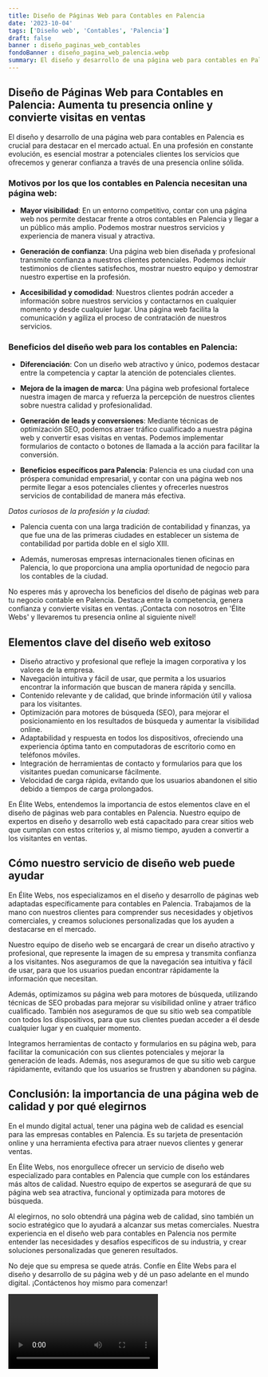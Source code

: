 ```yaml
---
title: Diseño de Páginas Web para Contables en Palencia
date: '2023-10-04'
tags: ['Diseño web', 'Contables', 'Palencia']
draft: false
banner : diseño_paginas_web_contables
fondoBanner : diseño_pagina_web_palencia.webp
summary: El diseño y desarrollo de una página web para contables en Palencia es crucial para destacar en el mercado actual. En una profesión en constante evolución, es esencial mostrar a potenciales clientes los servicios que ofrecemos y generar confianza a través de una presencia online sólida.
---
```


## Diseño de Páginas Web para Contables en Palencia: Aumenta tu presencia online y convierte visitas en ventas

El diseño y desarrollo de una página web para contables en Palencia es crucial para destacar en el mercado actual. En una profesión en constante evolución, es esencial mostrar a potenciales clientes los servicios que ofrecemos y generar confianza a través de una presencia online sólida.

### Motivos por los que los contables en Palencia necesitan una página web:

- **Mayor visibilidad**: En un entorno competitivo, contar con una página web nos permite destacar frente a otros contables en Palencia y llegar a un público más amplio. Podemos mostrar nuestros servicios y experiencia de manera visual y atractiva.

- **Generación de confianza**: Una página web bien diseñada y profesional transmite confianza a nuestros clientes potenciales. Podemos incluir testimonios de clientes satisfechos, mostrar nuestro equipo y demostrar nuestro expertise en la profesión.

- **Accesibilidad y comodidad**: Nuestros clientes podrán acceder a información sobre nuestros servicios y contactarnos en cualquier momento y desde cualquier lugar. Una página web facilita la comunicación y agiliza el proceso de contratación de nuestros servicios.

### Beneficios del diseño web para los contables en Palencia:

- **Diferenciación**: Con un diseño web atractivo y único, podemos destacar entre la competencia y captar la atención de potenciales clientes.

- **Mejora de la imagen de marca**: Una página web profesional fortalece nuestra imagen de marca y refuerza la percepción de nuestros clientes sobre nuestra calidad y profesionalidad.

- **Generación de leads y conversiones**: Mediante técnicas de optimización SEO, podemos atraer tráfico cualificado a nuestra página web y convertir esas visitas en ventas. Podemos implementar formularios de contacto o botones de llamada a la acción para facilitar la conversión.

- **Beneficios específicos para Palencia**: Palencia es una ciudad con una próspera comunidad empresarial, y contar con una página web nos permite llegar a esos potenciales clientes y ofrecerles nuestros servicios de contabilidad de manera más efectiva.

*Datos curiosos de la profesión y la ciudad*:

- Palencia cuenta con una larga tradición de contabilidad y finanzas, ya que fue una de las primeras ciudades en establecer un sistema de contabilidad por partida doble en el siglo XIII.

- Además, numerosas empresas internacionales tienen oficinas en Palencia, lo que proporciona una amplia oportunidad de negocio para los contables de la ciudad.

No esperes más y aprovecha los beneficios del diseño de páginas web para tu negocio contable en Palencia. Destaca entre la competencia, genera confianza y convierte visitas en ventas. ¡Contacta con nosotros en 'Élite Webs' y llevaremos tu presencia online al siguiente nivel!

<GifSeo />

<Cta />

## Elementos clave del diseño web exitoso

- Diseño atractivo y profesional que refleje la imagen corporativa y los valores de la empresa.
- Navegación intuitiva y fácil de usar, que permita a los usuarios encontrar la información que buscan de manera rápida y sencilla.
- Contenido relevante y de calidad, que brinde información útil y valiosa para los visitantes.
- Optimización para motores de búsqueda (SEO), para mejorar el posicionamiento en los resultados de búsqueda y aumentar la visibilidad online.
- Adaptabilidad y respuesta en todos los dispositivos, ofreciendo una experiencia óptima tanto en computadoras de escritorio como en teléfonos móviles.
- Integración de herramientas de contacto y formularios para que los visitantes puedan comunicarse fácilmente.
- Velocidad de carga rápida, evitando que los usuarios abandonen el sitio debido a tiempos de carga prolongados.

En Élite Webs, entendemos la importancia de estos elementos clave en el diseño de páginas web para contables en Palencia. Nuestro equipo de expertos en diseño y desarrollo web está capacitado para crear sitios web que cumplan con estos criterios y, al mismo tiempo, ayuden a convertir a los visitantes en ventas.

## Cómo nuestro servicio de diseño web puede ayudar

En Élite Webs, nos especializamos en el diseño y desarrollo de páginas web adaptadas específicamente para contables en Palencia. Trabajamos de la mano con nuestros clientes para comprender sus necesidades y objetivos comerciales, y creamos soluciones personalizadas que los ayuden a destacarse en el mercado.

Nuestro equipo de diseño web se encargará de crear un diseño atractivo y profesional, que represente la imagen de su empresa y transmita confianza a los visitantes. Nos aseguramos de que la navegación sea intuitiva y fácil de usar, para que los usuarios puedan encontrar rápidamente la información que necesitan.

Además, optimizamos su página web para motores de búsqueda, utilizando técnicas de SEO probadas para mejorar su visibilidad online y atraer tráfico cualificado. También nos aseguramos de que su sitio web sea compatible con todos los dispositivos, para que sus clientes puedan acceder a él desde cualquier lugar y en cualquier momento.

Integramos herramientas de contacto y formularios en su página web, para facilitar la comunicación con sus clientes potenciales y mejorar la generación de leads. Además, nos aseguramos de que su sitio web cargue rápidamente, evitando que los usuarios se frustren y abandonen su página.

## Conclusión: la importancia de una página web de calidad y por qué elegirnos

En el mundo digital actual, tener una página web de calidad es esencial para las empresas contables en Palencia. Es su tarjeta de presentación online y una herramienta efectiva para atraer nuevos clientes y generar ventas.

En Élite Webs, nos enorgullece ofrecer un servicio de diseño web especializado para contables en Palencia que cumple con los estándares más altos de calidad. Nuestro equipo de expertos se asegurará de que su página web sea atractiva, funcional y optimizada para motores de búsqueda.

Al elegirnos, no solo obtendrá una página web de calidad, sino también un socio estratégico que lo ayudará a alcanzar sus metas comerciales. Nuestra experiencia en el diseño web para contables en Palencia nos permite entender las necesidades y desafíos específicos de su industria, y crear soluciones personalizadas que generen resultados.

No deje que su empresa se quede atrás. Confíe en Élite Webs para el diseño y desarrollo de su página web y dé un paso adelante en el mundo digital. ¡Contáctenos hoy mismo para comenzar!

<Video />

<CtaBot job='Contables' city='Palencia'/>

<Gmaps query='Palencia+españa+maps' />